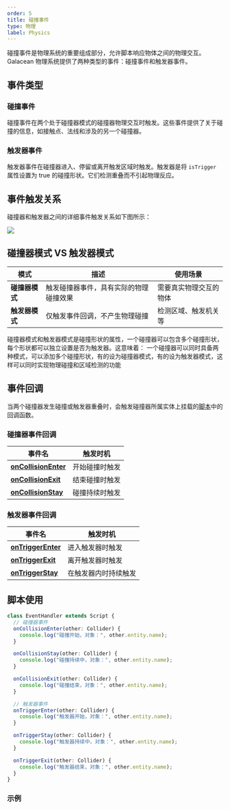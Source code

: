 ```yaml
---
order: 5
title: 碰撞事件
type: 物理
label: Physics
---
```


碰撞事件是物理系统的重要组成部分，允许脚本响应物体之间的物理交互。Galacean 物理系统提供了两种类型的事件：碰撞事件和触发器事件。

## 事件类型

### 碰撞事件
碰撞事件在两个处于碰撞器模式的碰撞器物理交互时触发。这些事件提供了关于碰撞的信息，如接触点、法线和涉及的另一个碰撞器。

### 触发器事件
触发器事件在碰撞器进入、停留或离开触发区域时触发。触发器是将 `isTrigger` 属性设置为 true 的碰撞形状。它们检测重叠而不引起物理反应。

## 事件触发关系

碰撞器和触发器之间的详细事件触发关系如下图所示：

<Image src="https://mdn.alipayobjects.com/huamei_vvspai/afts/img/A*erlGRKk7dNMAAAAAAAAAAAAADsqFAQ/original" />

## 碰撞器模式 VS 触发器模式

| 模式 | 描述 | 使用场景 |
| ---- | ---- | -------- |
| **碰撞器模式** | 触发碰撞器事件，具有实际的物理碰撞效果 | 需要真实物理交互的物体 |
| **触发器模式** | 仅触发事件回调，不产生物理碰撞 | 检测区域、触发机关等 |

<Callout type="positive">
碰撞器模式和触发器模式是碰撞形状的属性，一个碰撞器可以包含多个碰撞形状，每个形状都可以独立设置是否为触发器。这意味着：
一个碰撞器可以同时具备两种模式，可以添加多个碰撞形状，有的设为碰撞器模式，有的设为触发器模式，这样可以同时实现物理碰撞和区域检测的功能
</Callout>

## 事件回调

当两个碰撞器发生碰撞或触发器重叠时，会触发碰撞器所属实体上挂载的[脚本](/docs/script/script)中的回调函数。

### 碰撞器事件回调
| 事件名 | 触发时机 |
| --- | --- |
| [**onCollisionEnter**](/apis/core/#Script-onCollisionEnter) | 开始碰撞时触发 |
| [**onCollisionExit**](/apis/core/#Script-onCollisionExit) | 结束碰撞时触发 |
| [**onCollisionStay**](/apis/core/#Script-onCollisionStay) | 碰撞持续时触发 |

### 触发器事件回调
| 事件名 | 触发时机 |
| --- | --- |
| [**onTriggerEnter**](/apis/core/#Script-onTriggerEnter) | 进入触发器时触发 |
| [**onTriggerExit**](/apis/core/#Script-onTriggerExit) | 离开触发器时触发 |
| [**onTriggerStay**](/apis/core/#Script-onTriggerStay) | 在触发器内时持续触发 |

## 脚本使用

```typescript
class EventHandler extends Script {
  // 碰撞器事件
  onCollisionEnter(other: Collider) {
    console.log("碰撞开始，对象：", other.entity.name);
  }

  onCollisionStay(other: Collider) {
    console.log("碰撞持续中，对象：", other.entity.name);
  }

  onCollisionExit(other: Collider) {
    console.log("碰撞结束，对象：", other.entity.name);
  }

  // 触发器事件
  onTriggerEnter(other: Collider) {
    console.log("触发器开始，对象：", other.entity.name);
  }

  onTriggerStay(other: Collider) {
    console.log("触发器持续中，对象：", other.entity.name);
  }

  onTriggerExit(other: Collider) {
    console.log("触发器结束，对象：", other.entity.name);
  }
}
```

### 示例

<Playground href="/embed/physx-collision-detection" />
